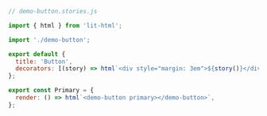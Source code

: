 ```js
// demo-button.stories.js

import { html } from 'lit-html';

import './demo-button';

export default {
  title: 'Button',
  decorators: [(story) => html`<div style="margin: 3em">${story()}</div>`],
};

export const Primary = {
  render: () => html`<demo-button primary></demo-button>`,
};
```
